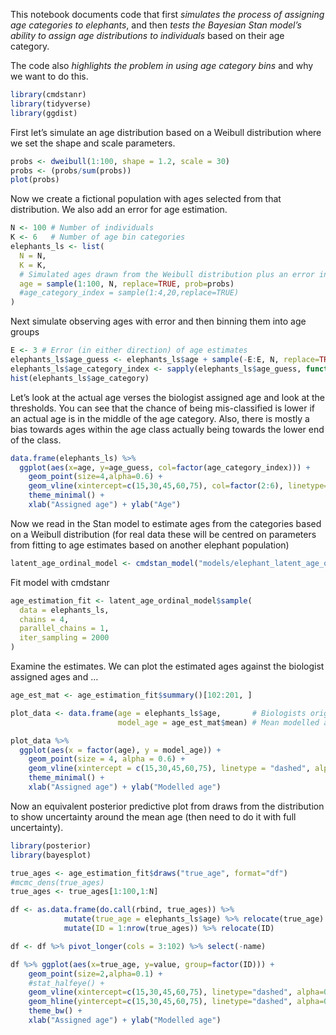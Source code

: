 
This notebook documents code that first *simulates the process of assigning age categories to elephants*, and then *tests the Bayesian Stan model's ability to assign age distributions to individuals* based on their age category.

The code also *highlights the problem in using age category bins* and why we want to do this.

```r
library(cmdstanr)
library(tidyverse)
library(ggdist)
```

First let's simulate an age distribution based on a Weibull distribution where we set the shape and scale parameters.

```r
probs <- dweibull(1:100, shape = 1.2, scale = 30)
probs <- (probs/sum(probs))
plot(probs) 
```

Now we create a fictional population with ages selected from that distribution. We also add an error for age estimation.

```r
N <- 100 # Number of individuals
K <- 6   # Number of age bin categories
elephants_ls <- list(
  N = N,
  K = K, 
  # Simulated ages drawn from the Weibull distribution plus an error in age estimation
  age = sample(1:100, N, replace=TRUE, prob=probs)
  #age_category_index = sample(1:4,20,replace=TRUE)
)
```

Next simulate observing ages with error and then binning them into age groups

```r
E <- 3 # Error (in either direction) of age estimates
elephants_ls$age_guess <- elephants_ls$age + sample(-E:E, N, replace=TRUE)
elephants_ls$age_category_index <- sapply(elephants_ls$age_guess, function(x) which.max(x < c(15, 30, 45, 60, Inf)))
hist(elephants_ls$age_category)
```

Let's look at the actual age verses the biologist assigned age and look at the thresholds. You can see that the chance of being mis-classified is lower if an actual age is in the middle of the age category. Also, there is mostly a bias towards ages within the age class actually being towards the lower end of the class.

```r
data.frame(elephants_ls) %>%
  ggplot(aes(x=age, y=age_guess, col=factor(age_category_index))) +
    geom_point(size=4,alpha=0.6) +
    geom_vline(xintercept=c(15,30,45,60,75), col=factor(2:6), linetype="dashed", alpha=0.6) +
    theme_minimal() + 
    xlab("Assigned age") + ylab("Age")
```


Now we read in the Stan model to estimate ages from the categories based on a Weibull distribution (for real data these will be centred on parameters from fitting to age estimates based on another elephant population)

```r
latent_age_ordinal_model <- cmdstan_model("models/elephant_latent_age_ordinal_regression_dwf_22.03.18.stan")
```
Fit model with cmdstanr

```r
age_estimation_fit <- latent_age_ordinal_model$sample(
  data = elephants_ls, 
  chains = 4, 
  parallel_chains = 1,
  iter_sampling = 2000
)
```
Examine the estimates. We can plot the estimated ages against the biologist assigned ages and ...

```r

age_est_mat <- age_estimation_fit$summary()[102:201, ]

plot_data <- data.frame(age = elephants_ls$age,       # Biologists original age est
                        model_age = age_est_mat$mean) # Mean modelled age

plot_data %>%
  ggplot(aes(x = factor(age), y = model_age)) +
    geom_point(size = 4, alpha = 0.6) +
    geom_vline(xintercept = c(15,30,45,60,75), linetype = "dashed", alpha = 0.6) +
    theme_minimal() + 
    xlab("Assigned age") + ylab("Modelled age")
```

Now an equivalent posterior predictive plot from draws from the distribution to show uncertainty around the mean age (then need to do it with full uncertainty).

```r
library(posterior)
library(bayesplot)

true_ages <- age_estimation_fit$draws("true_age", format="df")
#mcmc_dens(true_ages)
true_ages <- true_ages[1:100,1:N]

df <- as.data.frame(do.call(rbind, true_ages)) %>%
            mutate(true_age = elephants_ls$age) %>% relocate(true_age) %>%
            mutate(ID = 1:nrow(true_ages)) %>% relocate(ID)

df <- df %>% pivot_longer(cols = 3:102) %>% select(-name)

df %>% ggplot(aes(x=true_age, y=value, group=factor(ID))) +
    geom_point(size=2,alpha=0.1) +
    #stat_halfeye() +
    geom_vline(xintercept=c(15,30,45,60,75), linetype="dashed", alpha=0.6) +
    geom_hline(yintercept=c(15,30,45,60,75), linetype="dashed", alpha=0.6) +
    theme_bw() + 
    xlab("Assigned age") + ylab("Modelled age")
```


